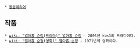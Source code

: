  * [[동음이의어]]

== 작품 ==
 * [[wiki: "열아홉 순정(드라마)" 열아홉 순정]] - 2006년 kbs1의 드라마이다.
 * [[wiki: "열아홉 순정(영화)" 열아홉 순정]] - 1971년의 영화이다.
